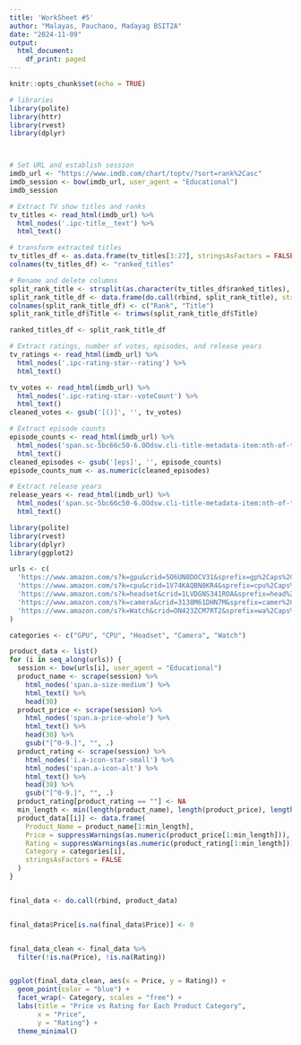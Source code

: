 ```yaml
---
title: 'WorkSheet #5'
author: "Malayas, Pauchano, Madayag BSIT2A"
date: "2024-11-09"
output:
  html_document:
    df_print: paged
---
```

```r
knitr::opts_chunk$set(echo = TRUE)
```

```r
# libraries
library(polite)
library(httr)
library(rvest)
library(dplyr)



# Set URL and establish session
imdb_url <- "https://www.imdb.com/chart/toptv/?sort=rank%2Casc"
imdb_session <- bow(imdb_url, user_agent = "Educational")
imdb_session
```


```r
# Extract TV show titles and ranks
tv_titles <- read_html(imdb_url) %>%
  html_nodes('.ipc-title__text') %>%
  html_text()
```


```r
# transform extracted titles
tv_titles_df <- as.data.frame(tv_titles[3:27], stringsAsFactors = FALSE)
colnames(tv_titles_df) <- "ranked_titles"
```


```r
# Rename and delete columns
split_rank_title <- strsplit(as.character(tv_titles_df$ranked_titles), "\\.", fixed = FALSE)
split_rank_title_df <- data.frame(do.call(rbind, split_rank_title), stringsAsFactors = FALSE)
colnames(split_rank_title_df) <- c("Rank", "Title")
split_rank_title_df$Title <- trimws(split_rank_title_df$Title)

ranked_titles_df <- split_rank_title_df
```


```r
# Extract ratings, number of votes, episodes, and release years
tv_ratings <- read_html(imdb_url) %>%
  html_nodes('.ipc-rating-star--rating') %>%
  html_text()
```


```r
tv_votes <- read_html(imdb_url) %>%
  html_nodes('.ipc-rating-star--voteCount') %>%
  html_text()
cleaned_votes <- gsub('[()]', '', tv_votes)
```


```r
# Extract episode counts 
episode_counts <- read_html(imdb_url) %>%
  html_nodes('span.sc-5bc66c50-6.OOdsw.cli-title-metadata-item:nth-of-type(2)') %>%
  html_text()
cleaned_episodes <- gsub('[eps]', '', episode_counts)
episode_counts_num <- as.numeric(cleaned_episodes)
```


```r
# Extract release years
release_years <- read_html(imdb_url) %>%
  html_nodes('span.sc-5bc66c50-6.OOdsw.cli-title-metadata-item:nth-of-type(1)') %>%
  html_text()
```




























```r
library(polite)
library(rvest)
library(dplyr)
library(ggplot2)

urls <- c(
  'https://www.amazon.com/s?k=gpu&crid=5O6UN0DOCV31&sprefix=gp%2Caps%2C308&ref=nb_sb_noss_2',
  'https://www.amazon.com/s?k=cpu&crid=1V74KAQBN8KR4&sprefix=cpu%2Caps%2C303&ref=nb_sb_noss_1',
  'https://www.amazon.com/s?k=headset&crid=1LVDGNS341ROA&sprefix=head%2Caps%2C306&ref=nb_sb_ss_ts-doa-p_2_4',
  'https://www.amazon.com/s?k=camera&crid=3138M61DHN7M&sprefix=camer%2Caps%2C331&ref=nb_sb_noss_2',
  'https://www.amazon.com/s?k=Watch&crid=ON423ZCM7RT2&sprefix=wa%2Caps%2C332&ref=nb_sb_noss_2'
)

categories <- c("GPU", "CPU", "Headset", "Camera", "Watch")

product_data <- list()
for (i in seq_along(urls)) {
  session <- bow(urls[i], user_agent = "Educational")
  product_name <- scrape(session) %>%
    html_nodes('span.a-size-medium') %>%
    html_text() %>%
    head(30)
  product_price <- scrape(session) %>%
    html_nodes('span.a-price-whole') %>%
    html_text() %>%
    head(30) %>%
    gsub("[^0-9.]", "", .)
  product_rating <- scrape(session) %>%
    html_nodes('i.a-icon-star-small') %>%
    html_nodes('span.a-icon-alt') %>%
    html_text() %>%
    head(30) %>%
    gsub("[^0-9.]", "", .)
  product_rating[product_rating == ""] <- NA
  min_length <- min(length(product_name), length(product_price), length(product_rating))
  product_data[[i]] <- data.frame(
    Product_Name = product_name[1:min_length],
    Price = suppressWarnings(as.numeric(product_price[1:min_length])),
    Rating = suppressWarnings(as.numeric(product_rating[1:min_length])),
    Category = categories[i],
    stringsAsFactors = FALSE
  )
}


final_data <- do.call(rbind, product_data)


final_data$Price[is.na(final_data$Price)] <- 0


final_data_clean <- final_data %>%
  filter(!is.na(Price), !is.na(Rating))


ggplot(final_data_clean, aes(x = Price, y = Rating)) +
  geom_point(color = "blue") +
  facet_wrap(~ Category, scales = "free") +
  labs(title = "Price vs Rating for Each Product Category",
       x = "Price",
       y = "Rating") +
  theme_minimal()

```

